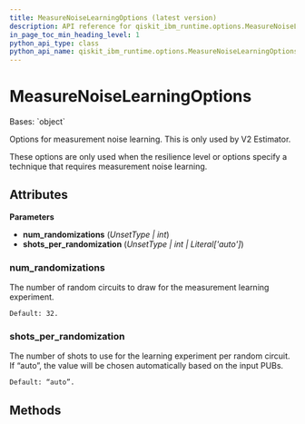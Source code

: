 ```yaml
---
title: MeasureNoiseLearningOptions (latest version)
description: API reference for qiskit_ibm_runtime.options.MeasureNoiseLearningOptions in the latest version of qiskit-ibm-runtime
in_page_toc_min_heading_level: 1
python_api_type: class
python_api_name: qiskit_ibm_runtime.options.MeasureNoiseLearningOptions
---
```


# MeasureNoiseLearningOptions

<Class id="qiskit_ibm_runtime.options.MeasureNoiseLearningOptions" isDedicatedPage={true} github="https://github.com/Qiskit/qiskit-ibm-runtime/tree/stable/0.33/qiskit_ibm_runtime/options/measure_noise_learning_options.py#L20-L44" signature="MeasureNoiseLearningOptions(num_randomizations=Unset, shots_per_randomization=Unset)" modifiers="class">
  Bases: `object`

  Options for measurement noise learning. This is only used by V2 Estimator.

  <Admonition title="Note" type="note">
    These options are only used when the resilience level or options specify a technique that requires measurement noise learning.
  </Admonition>

  ## Attributes

  **Parameters**

  *   **num\_randomizations** (*UnsetType | int*)
  *   **shots\_per\_randomization** (*UnsetType | int | Literal\['auto']*)

  ### num\_randomizations

  <Attribute id="qiskit_ibm_runtime.options.MeasureNoiseLearningOptions.num_randomizations" attributeTypeHint="UnsetType | int" attributeValue="Unset">
    The number of random circuits to draw for the measurement learning experiment.

    Default: 32.
  </Attribute>

  ### shots\_per\_randomization

  <Attribute id="qiskit_ibm_runtime.options.MeasureNoiseLearningOptions.shots_per_randomization" attributeTypeHint="UnsetType | int | Literal['auto']" attributeValue="Unset">
    The number of shots to use for the learning experiment per random circuit. If “auto”, the value will be chosen automatically based on the input PUBs.

    Default: “auto”.
  </Attribute>

  ## Methods
</Class>

